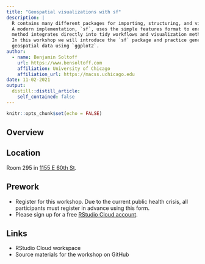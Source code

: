 ```yaml
---
title: "Geospatial visualizations with sf"
description: |
  R contains many different packages for importing, structuring, and visualizing geospatial datasets.
  A modern implementation, `sf`, uses the simple features format to encode spatial vector data. This
  method integrates directly into tidy workflows and visualization method such as `ggplot2`.
  In this workshop we will introduce the `sf` package and practice generating vector graphics for
  geospatial data using `ggplot2`.
author:
  - name: Benjamin Soltoff
    url: https://www.bensoltoff.com
    affiliation: University of Chicago
    affiliation_url: https://macss.uchicago.edu
date: 11-02-2021
output:
  distill::distill_article:
    self_contained: false
---
```



```r
knitr::opts_chunk$set(echo = FALSE)
```

## Overview


## Location

Room 295 in [1155 E 60th St](https://goo.gl/maps/7n7wDsd9mjnfRBtR8).

## Prework

- Register for this workshop. Due to the current public health crisis, all participants must register in advance using this form.
- Please sign up for a free [RStudio Cloud account](https://rstudio.cloud).

## Links

- RStudio Cloud workspace
- Source materials for the workshop on GitHub

